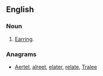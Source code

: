 ==English==
===Noun===
{{en-noun}}
# {{context|obsolete}} [[earring|Earring]].

===Anagrams===
* [[Aertel#English|Aertel]], [[alreet#English|alreet]], [[elater#English|elater]], [[relate#English|relate]], [[Tralee#English|Tralee]]